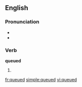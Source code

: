 ==English==

===Pronunciation===
* {{IPA|/kjuːd/}}
* {{homophones|cued}}

===Verb===
'''queued'''

# {{past of|[[queue]]}}

[[fr:queued]]
[[simple:queued]]
[[vi:queued]]